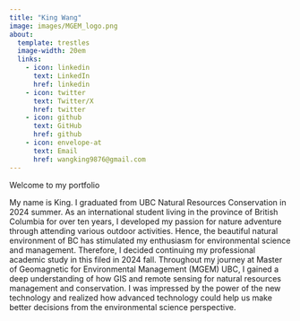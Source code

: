 ```yaml
---
title: "King Wang"
image: images/MGEM_logo.png
about:
  template: trestles
  image-width: 20em
  links: 
    - icon: linkedin
      text: LinkedIn
      href: linkedin 
    - icon: twitter
      text: Twitter/X
      href: twitter 
    - icon: github
      text: GitHub
      href: github
    - icon: envelope-at
      text: Email
      href: wangking9876@gmail.com
---
```


Welcome to my portfolio

My name is King. I graduated from UBC Natural Resources Conservation in 2024 summer. As an international student living in the province of British Columbia for over ten years, I developed my passion for nature adventure through attending various outdoor activities. Hence, the beautiful natural environment of BC has stimulated my enthusiasm for environmental science and management. Therefore, I decided continuing my professional academic study in this filed in 2024 fall. Throughout my journey at Master of Geomagnetic for Environmental Management (MGEM) UBC, I gained a deep understanding of how GIS and remote sensing for natural resources management and conservation. I was impressed by the power of the new technology and realized how advanced technology could help us make better decisions from the environmental science perspective.

 
